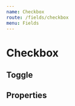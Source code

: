 ```yaml
---
name: Checkbox
route: /fields/checkbox
menu: Fields
---
```





# Checkbox

<Playground>
  <Form initialValues={{ vue: true }}>
    <FieldGroup label="Check the frameworks you have already worked with">
      <ConnectedField component={InputCheckbox} name="react" label="React" />
      <ConnectedField
        component={InputCheckbox}
        label="Angular"
        name="angular"
        id="angular_custom_id"
      />
      <ConnectedField component={InputCheckbox} name="vue" label="Vue" />
    </FieldGroup>
  </Form>
</Playground>

## Toggle

<Playground>
  <Form initialValues={{ swatch: true }}>
    <ConnectedField name="switch" component={Toggle} label="Switch example" mb="xl" />
    <ConnectedField
      name="swatch"
      component={Toggle}
      label="Disabled swatch example"
      disabled
      mb="xl"
    />
  </Form>
</Playground>

## Properties

<Props of={InputCheckbox} />
<Props of={Toggle} />
